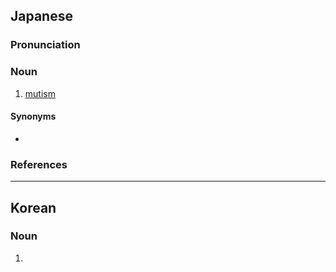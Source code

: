 ==Japanese==
{{ja-kanjitab|む|ごん|しょう|yomi=o}}

===Pronunciation===
{{ja-pron|yomi=o|むごんしょう|acc=0|acc_ref=DJR}}

===Noun===
{{ja-noun|むごんしょう|hhira=むごんしやう}}

# [[mutism]]

====Synonyms====
* {{ja-r|緘黙症|かんもくしょう}}

===References===
<references/>

----

==Korean==
{{ko-hanjatab}}

===Noun===
{{ko-noun|hangeul=무언증}}

# {{hanja form of|무언증|[[mutism]]}}